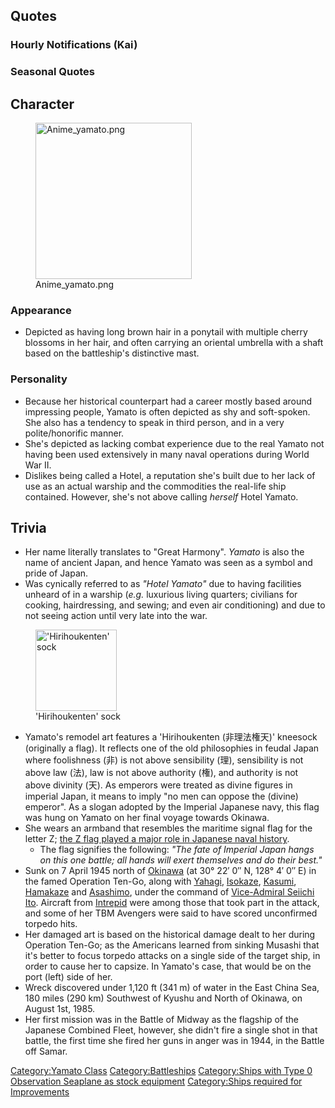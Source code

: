 {{ShipPageHeader}}

==Quotes==
{{ShipQuotes
|Introduction = 大和型戦艦、一番艦、大和。推して参ります！
|Introduction/En = First of the Yamato-class battleships, Yamato. Heading forth!

|Introduction/Kai = 大和型戦艦一番艦大和、対空火器を大幅に強化致しました。
|Introduction/Kai/En = First of the Yamato-class battleships, Yamato. Now with much upgraded anti-air weaponry.
|Introduction/Kai/Note = After being damaged by American submarine, Yamato returned to Kure for extensive repairs. Two secondary guns were removed and replaced with anti-aircraft flak guns and Radar.

|Library = 大和型戦艦一番艦、大和です。<br>艦隊決戦の切り札として、呉海軍工廠で極秘建造されました。<br>当時の最高技術の粋を結集されたこの体、二番艦の武蔵とともに、連合艦隊の中枢戦力として頑張ります！
|Library/En = First of the Yamato-class battleships, Yamato.<br>As the trump card for the Decisive Battle, I was made in utmost secrecy at the Kure Naval Yard.<br>With the most up-to-date and sophisticated technology concentrated in my body, along with the 2nd ship, Musashi, I will do my best as the centre of the combined fleet!
|Library/Note = Decisive Naval Battle, or Kantai Kessen, was the IJN's strategic doctrine during WWII, in which after a series of operations had weakened the US fleet, battleships would finish the last, and presumably, the strongest part of the fleet.

|Secretary 1 = 提督、なんでしょう？
|Secretary 1/En = Admiral, what is it?

|Secretary 1/Kai = 提督～？ あの～、いえ、いいですけど…
|Secretary 1/Kai/En = Admiral~? Erm~ no, its okay, but...

|Secretary 2 = ホテルですって？ち、違います！
|Secretary 2/En = You called me a hotel? N-no, I'm not!
|Secretary 2/Note = Due to her highly luxurious living facility and the fact that she spent most of her service life in the harbor, she was nicknamed "Yamato Hotel".

|Secretary 2/Kai = んもぉ～、ホテルなんて言わせませんよ！
|Secretary 2/Kai/En = Geez... stop calling me "hotel" already!
|Secretary 2/Kai/Note = Refer to Secretary 3 Kai note

|Secretary 3 = あのー？　そんなに気になります？　やっぱり副砲がちょっと多いの？
|Secretary 3/En = Erm... are you that interested? Well, is it because I have a lot of secondary guns?
|Secretary 3/Note = 2 triple 155 mm turrets were removed later to make space for more anti-aircraft armaments.

|Secretary 3/Kai = 提督？ あの、まあ…居住性は他の娘とは段違いではあるのだけれど…いいの？
|Secretary 3/Kai/En = Admiral? Um... well, my living conditions are noticeably different than the other girls'. ...Is that okay?
|Secretary 3/Kai/Note = Air conditioned quarters, bathhouse, kitchen with refrigeration facility. full course meal for officers with live band playing in the background. Most of these considered highly luxurious for combat vessels of its time.

|Idle = ん…あ…提督ごめんなさい。主砲ちょっと邪魔ですか？
|Idle/En = Mm... ah... I'm sorry, admiral. Are my main guns in your way?
|Idle/Note = Yamato's main cannons are the largest naval guns in the world.

|Secretary Married = 提督、少しお疲れではないですか？
|Secretary Married/En = Admiral, are you not a bit tired?

|Secretary Married/Kai = 提督、少しお疲れではないですか？大和が特製紅茶、お入れしましょうか。気持ちが休まりますよ。ちょっと、待っていて下さいね。
|Secretary Married/Kai/En = Admiral, are you feeling a bit tired? Shall I make some special tea for you? It will help you feel relaxed. Ufu♪ Please wait a little while.

|Wedding = 提督、いつもありがとうございます。連合艦隊の旗艦を務めるよりも、敵戦艦と撃ちあうよりも、今、こうしている時が私は一番好き。大和は…ずっと提督の、あなたの側で、頑張ります。
|Wedding/En = Admiral, as always, thank you so much. Even more than serving as flagship of the Combined Fleet... and more than fighting enemy battleships... it's now... this moment... that I love the most. I will... always, Admiral... at my darling's side, I shall do my best.

|Looking At Scores = 大本営からの通信ですか？
|Looking At Scores/En = A communiqué from the Imperial Headquarters?

|Looking At Scores/Kai = 我が艦隊の戦績ですか？楽しみです。
|Looking At Scores/Kai/En = Our fleet's military records? Looking forward to it.

|Joining A Fleet = 戦艦大和、連合艦隊、出撃です！
|Joining A Fleet/En = Battleship Yamato, combined fleet, launching!

|Joining A Fleet/Kai = 旗艦大和、出撃します！
|Joining A Fleet/Kai/En = Flagship Yamato, launching!

|Equipment 1 = 改装ですね？ありがたいです！
|Equipment 1/En = A remodel, then? Thank you so much!

|Equipment 1/Kai = 対空、対艦。どちら重視かなぁ？
|Equipment 1/Kai/En = Anti-air, Anti-ship. Which one should I be focused on...?
|Equipment 1/Kai/Note = Over the years Yamato replaced few of its secondary guns in exchange for better anti-air capability, to counter the increasing threat of aerial attacks.

|Equipment 2 = あ、ありがとうございます！
|Equipment 2/En = T-thank you so much!

|Equipment 2/Kai = 大和、嬉しい。提督、感謝です♪
|Equipment 2/Kai/En = Yamato is pleased. Thank you, admiral!

|Equipment 3 = 行くわ！
|Equipment 3/En = Off I go!

|Supply = ありがたく頂きます。
|Supply/En = I am grateful for your assistance.
|Supply/Note = She often speaks in very polite/honorific form.

|Docking Minor = ちょっと、お風呂に行ってきます。
|Docking Minor/En = I'm going to the bath for a bit.

|Docking Minor/Kai = 短めのお風呂、いただきます。
|Docking Minor/Kai/En = I shall take a short bath.

|Docking Major = イッタッタ～　ごめんなさい、私がここまでやられるなんて～
|Docking Major/En = Ow-w-w. I'm sorry, I didn't expect they'd get me that badly~
|Docking Major/Note = Literally "have been had to that extent", implying the damage she received were beyond her expectations.

|Docking Major/Kai = あ、甘く見た訳じゃないんだけど、ごめんなさい。
|Docking Major/Kai/En = I...I didn't underestimate (the enemy), though I'm sorry.

|Docking Complete = 損傷艦の修復が完了致しました。
|Docking Complete/En = Repairs on the damaged ship are completed.

|Docking Complete/Kai = 修理完了の艦娘が在るみたいです。
|Docking Complete/Kai/En = Repairing of the ship daughter seems to be completed.

|Construction = 新造艦の建造が完了したようです。
|Construction/En = The construction of the new ship seems to be complete.

|Construction/Kai = 新しい艦娘（かんむす）が戦列に加わりました。
|Construction/Kai/En = New ship girls has been added to our lineup.

|Returning From Sortie = お疲れ様です。艦隊、帰投しました。
|Returning From Sortie/En = Thank you for your hard work. The fleet has returned.

|Returning From Sortie/Kai = 艦隊が無事帰投しました。良かったぁ～！
|Returning From Sortie/Kai/En = Our fleet has returned safely. That's great~!

|Starting A Sortie = 戦艦大和、推して参ります。
|Starting A Sortie/En = Battleship Yamato, heading forth!

|Battle Start = さぁ、やるわ！砲雷撃戦、用意！
|Battle Start/En = Yeah, let's go! Naval battle, ready!

|Battle Start/Kai = 大和、砲雷撃戦、はじめます！
|Battle Start/Kai/En = Yamato, commence firing!

|Attack = 第一・第二主砲、斉射、始め！
|Attack/En = First and second cannons, volley fire, start!

|Attack/Kai = 敵艦捕捉、全主砲薙ぎ払え！
|Attack/Kai/En = Enemy ship acquired, fire broadside!

|Night Battle = 戦艦大和、夜戦を敢行します！
|Night Battle/En = Battleship Yamato, starting night battle!

|Night Battle/Kai = 戦艦大和、突撃します！
|Night Battle/Kai/En = Battleship Yamato, charging in!

|Night Attack = 夾叉(きょうさ)か･･･うん、次は直撃させます。
|Night Attack/En = Bracket fire, huh... Yes, the next shot will be a direct hit.
|Night Attack/Note = 夾叉 (Kyousa), or bracket, means a succession of two salvos, one over and one short, or one right and one left, with no straddles. When this happens, minor adjustments are needed.
(while straddle means both short and over, or both right and left shots occur in the SAME salvo)

|Night Attack/Kai = そうか･･･それなら･･･やるしかないわね！
|Night Attack/Kai/En = Is that so... well then, I have to do this!

|MVP = 大和が一番ですか。少し晴れがましいですね。次の海戦もお任せ下さいね。
|MVP/En = I'm number one? I'm a bit proud of myself. Leave the next sortie to me!

|Minor Damage 1 = そ、それで直撃のつもりなの！？
|Minor Damage 1/En = D-did you think you landed a direct hit?

|Minor Damage 2 = 傾斜復元しないと…。注水を急いで！
|Minor Damage 2/En = I'm starting to list... ballast pumps, hurry!

|Major Damage = くっ、こんな所で、大和は、沈みません！
|Major Damage/En = Hmph, Yamato, will not, sink at such place!
|Major Damage/Note = She was listing two or three times during Operation Ten-Go

|Sunk = また…逝くのね…総員…最上甲板…武蔵…信濃…あとは頼みます…
|Sunk/En = Again... I pass away... all hands... top deck... Musashi... Shinano... I leave the rest to you...
|Sunk/Note = Yamato was ultimately destroyed by a magazine explosion, unleashing a mushroom cloud more than 3.7 miles high that could be seen almost a hundred miles away on Kyushu. Note that historically both Musashi and Shinano were sunk earlier than Yamato.
}}

===Hourly Notifications (Kai)===
{{Shiphourly
| Ship = Yamato Kai
| 00JP = マルマルマルマル。深夜ですね。
| 00EN = 0000. It's night-time.
| 00Note = 
| 01JP = マルヒトマルマル。提督、そろそろお休みにならないと。
| 01EN = 0100. Admiral, shouldn't you be going to bed soon?
| 01Note = 
| 02JP = 提督？まだ寝なくて大丈夫ですか？現在時刻マルフタマルマルです。
| 02EN = Admiral? Not going to bed, are you okay? It is now 0200.
| 02Note = 
| 03JP = マルサンマルマル。そろそろ流石にお疲れじゃないですか？
| 03EN = 0300. At this time, certainly shouldn't you be tired?
| 03Note = 
| 04JP = 現在時刻マルヨンマルマルです。提督、そろそろ朝になっちゃいます。
| 04EN = It is now 0400. Admiral, it will soon be morning.
| 04Note = 
| 05JP = 提督、マルゴーマルマルです。空が白み始めてきちゃいましたね。
| 05EN = Admiral, 0500. The sky is becoming white now.
| 05Note = 
| 06JP = 朝です。マルロクマルマル。提督、朝は本当に御早いですね。
| 06EN = It's Morning. 0600. Admiral, the morning really came quickly, didn't it?
| 06Note = 
| 07JP = マルナナマルマル、朝食の時間。大和ホテル自慢のコンソメ御飲みになります？
| 07EN = 0700, Breakfast time. How about some of Hotel Yamato's famous consomme?
| 07Note = The Yamato was used as a meeting place for high-level officers, so she had a very good mess; so good that Yamamoto gained weight from living on the Yamato.
| 08JP = 現在時刻マルハチマルマルです。連合艦隊旗艦としてそろそろ動きますね。
| 08EN = It is now 0800. The combined fleet will be moving soon.
| 08Note = IJN fleet operations started at 0800.
| 09JP = マルキュウマルマルです。提督、今日の作戦行動はどうされますか？
| 09EN = 0900. Admiral, how is today's battle mobilization going?
| 09Note = 
| 10JP = 提督、他の艦隊の運用はどうされます？時刻は今、ヒトマルマルマルです。
| 10EN = Admiral, how are the other fleets? It is currently 1000.
| 10Note = 
| 11JP = ヒトヒトマルマル。そろそろ昼食の準備をしないと…。何がいいですか？
| 11EN = 1100. I have to start preparing for lunch soon... What would be good?
| 11Note = 
| 12JP = ヒトフタマルマル　ランチタイムに大和ホテル自慢の…あぁ…ホテルじゃないです
| 12EN = 1200. Hotel Yamato's famous lunch time's... wait, I'm not a hotel.
| 12Note = 
| 13JP = ヒトサンマルマル、です。食後は少し眠くなりますね。
| 13EN = It's 1300. You get a bit tired after eating, yes?
| 13Note = 
| 14JP = ヒトヨンマルマルです。ふぁ～…はっ！あ、寝てませんよ！？
| 14EN = 1400. Zzz... ah! I-I'm not asleep!
| 14Note = 
| 15JP = ヒトゴーマルマル。提督、ラムネでも飲まれますか？
| 15EN = 1500. Admiral, will you have a Ramune?
| 15Note = 
| 16JP = ヒトロクマルマル。そろそろ夕暮れ時ですね。
| 16EN = 1600. It's just becoming dusk.
| 16Note = 
| 17JP = ヒトナナマルマル、提督、そろそろ日が暮れて来ました。
| 17EN = 1700, Admiral, it's almost time for the sunset.
| 17Note = 
| 18JP = 現在時刻ヒトハチマルマルです。今日は半舷上陸にしちゃいます？
| 18EN = It is now 1800. Shall we let half the ship go ashore today?
| 18Note = The ship's crew was divided into port and starboard, with alternating shore leave while docked.
| 19JP = ヒトキュウマルマル。艦隊執務はここまでにして、お夕食にしましょう。
| 19EN = 1900. The fleet work has ended, let's have dinner.
| 19Note = Non-combat ops in the IJN ended, as a rule, at 1800.
| 20JP = フタマルマルマルです。ディナーはフルコースですよー、なんたって大和ホテルの…
| 20EN = 2000. Dinner is a full course~, after all, Hotel Yamato's... 
| 20Note = 
| 21JP = フタヒトマルマル。提督、大和の居住性、いかがでしょうか？
| 21EN = 2100. Admiral, why not partake of Yamato's livability?
| 21Note = Even ratings on the Yamato got a personal locker on board; a rarity in the IJN.
| 22JP = 現在時刻、フタフタマルマルです。そろそろお風呂タイムかな？
| 22EN = It is now 2200. Time for a bath, yes?
| 22Note = 
| 23JP = 時刻はフタサンマルマルです。提督、本日も一日、本当にお疲れ様でした。
| 23EN = It is 2300. Admiral, today, as always, thank you for your hard work.
| 23Note = 
}}
===Seasonal Quotes===
{{Shipquoteseasonal
|Hinamatsuri2016 = 提督、ひな祭りですか？あら、かわいい、いいですね。武蔵？何を照れてるの？いいじゃない、ね？
|Hinamatsuri2016_EN = Admiral, is it Hinamatsuri? Oh my, how cute, it's good, isn't? Musashi? Why are you embarrassed? It's good, right?
|Hinamatsuri2016_Clip = {{Audio|file=Yamato Hinamatsuri 2016.ogg}}
|Hinamatsuri2016_Note = Probably talking about [[Furniture/Desk#Gorgeous_Hina-ningyou_doll_set_with_4-step_stand|their]] [[wikipedia:Hinamatsuri|Hina dolls]], while [[Musashi]] is [https://twitter.com/Maku_raco/status/704257939964428288 embarrassed].

|WhiteDay2016 = 提督！いいんですか、大和もいただいて？すみません。ありがとうございます。いただきますね。来年は頑張りますから！
|WhiteDay2016_EN = Admiral! Is is alright, for Yamato to take these? I'm sorry. Thank you very much. I humbly accept. I'll do my best next year!
|WhiteDay2016_Clip = {{Audio|file=Yamato White Day 2016.ogg}}
|WhiteDay2016_Note =

|Spring2016 = もうすぐ春…か。うふふっ。桜を見ると不思議な気持ちになるわ、不思議。え？これは、涙？なんで…？	
|Spring2016_EN = Spring is just around the corner, huh... Ufufu. Watching the cherry blossoms really gives me a mysterious feeling. Eh? These are... tears? Why...?	
|Spring2016_Clip = {{Audio|file=Yamato_Spring_2016.ogg}}
|Spring2016_Note = It seems she remembers Operation Ten-Go.<br>She went to Okinawa in Apr 6, 1945.<br>On the other side, it could be a hay fever.

|ThirdAnniversary2016 = 提督、艦隊は三周年を迎えました。おめでとうございます。大和も、大和も嬉しいです！ラムネで、乾杯しましょう！
|ThirdAnniversary2016_EN = Admiral, our fleet has reached its third year. Congratulations. I, Yamato... I am so happy for this occassion! Let's make a toast with some Ramune.
|ThirdAnniversary2016_Clip = {{Audio|file=Yamato_Third_Anniversary.ogg}}
|ThirdAnniversary2016_Note = 

|RainySeason2016 = Iowaさん？　あ、かわいいですね、そのてるてる坊主。ねぇ、よかったら一緒に作りましょう。大和のはね、ここをこうして…。
|RainySeason2016_EN = Iowa-san? Ah, isn't that teru-teru bouzu cute? Say, would you like to make one together? For the ones I make, it goes like...
|RainySeason2016_Clip = {{Audio|file=Yamato_Rainy_Season_2016.ogg}}
|RainySeason2016_Note = 

|EarlySummer2016 = 
|EarlySummer2016_EN = 
|EarlySummer2016_Clip = 
|EarlySummer2016_Note = 
|MidSummer2016 = 提督、そんなに見ないでください！赤と白で少し派手だったかしら…そっ、そうですか？なら、よかったです。提督、ご一緒に。|MidSummer2016_Clip = {{Audio|file=Yamato_Mid-Summer_2016.ogg}}|MidSummer2016_EN = Admiral, don't stare that much! Red and white is a little flashy isn't it... I-is that so? Then, that's good. Admiral, together then.}}

==Character==
[[File:Anime yamato.png|thumb|250px]]

=== Appearance ===
* Depicted as having long brown hair in a ponytail with multiple cherry blossoms in her hair, and often carrying an oriental umbrella with a shaft based on the battleship's distinctive mast.

=== Personality ===
* Because her historical counterpart had a career mostly based around impressing people, Yamato is often depicted as shy and soft-spoken. She also has a tendency to speak in third person, and in a very polite/honorific manner.
* She's depicted as lacking combat experience due to the real Yamato not having been used extensively in many naval operations during World War II.
* Dislikes being called a Hotel, a reputation she's built due to her lack of use as an actual warship and the commodities the real-life ship contained. However, she's not above calling ''herself'' Hotel Yamato.

{{Clear}}

==Trivia==
*Her name literally translates to "Great Harmony". ''Yamato'' is also the name of ancient Japan, and hence Yamato was seen as a symbol and pride of Japan.
*Was cynically referred to as ''"Hotel Yamato"'' due to having facilities unheard of in a warship (''e.g.'' luxurious living quarters; civilians for cooking, hairdressing, and sewing; and even air conditioning) and due to not seeing action until very late into the war.
[[File:Sock.jpg|thumb|130px|'Hirihoukenten' sock]]
* Yamato's remodel art features a 'Hirihoukenten (非理法権天)' kneesock (originally a flag). It reflects one of the old philosophies in feudal Japan where foolishness (非) is not above sensibility (理), sensibility is not above law (法), law is not above authority (権), and authority is not above divinity (天). As emperors were treated as divine figures in imperial Japan, it means to imply "no men can oppose the (divine) emperor". As a slogan adopted by the Imperial Japanese navy, this flag was hung on Yamato on her final voyage towards Okinawa.
*She wears an armband that resembles the maritime signal flag for the letter Z; [[wikipedia:Z_flag#In_Japan|the Z flag played a major role in Japanese naval history]].
**The flag signifies the following: ''"The fate of Imperial Japan hangs on this one battle; all hands will exert themselves and do their best."''
*Sunk on 7 April 1945 north of [http://en.wikipedia.org/wiki/Okinawa Okinawa] (at 30° 22′ 0″ N, 128° 4′ 0″ E) in the famed Operation Ten-Go, along with [[Yahagi]], [[Isokaze]], [[Kasumi]], [[Hamakaze]] and [[Asashimo]], under the command of [https://en.wikipedia.org/wiki/Seiichi_It%C5%8D Vice-Admiral Seiichi Ito]. Aircraft from [[Intrepid]] were among those that took part in the attack, and some of her TBM Avengers were said to have scored unconfirmed torpedo hits.
*Her damaged art is based on the historical damage dealt to her during Operation Ten-Go; as the Americans learned from sinking Musashi that it's better to focus torpedo attacks on a single side of the target ship, in order to cause her to capsize. In Yamato's case, that would be on the port (left) side of her.
* Wreck discovered under 1,120 ft (341 m) of water in the East China Sea, 180 miles (290 km) Southwest of Kyushu and North of Okinawa, on August 1st, 1985.
* Her first mission was in the Battle of Midway as the flagship of the Japanese Combined Fleet, however, she didn't fire a single shot in that battle, the first time she fired her guns in anger was in 1944, in the Battle off Samar.

{{ShipPageFooter}}
[[Category:Yamato Class]]
[[Category:Battleships]]
[[Category:Ships with Type 0 Observation Seaplane as stock equipment]]
[[Category:Ships required for Improvements]]